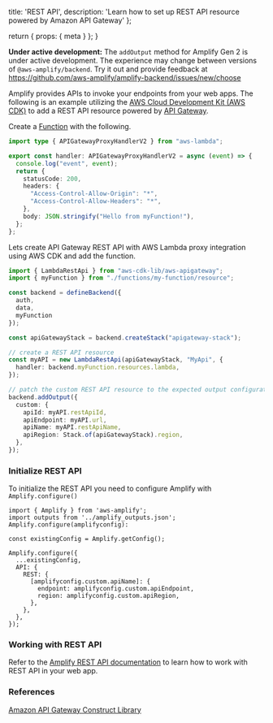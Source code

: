  title: 'REST API',
  description: 'Learn how to set up REST API resource powered by Amazon API Gateway'
};

  return {
    props: {
      meta
    }
  };
}

<Callout warning>

**Under active development:** The `addOutput` method for Amplify Gen 2 is under active development. The experience may change between versions of `@aws-amplify/backend`. Try it out and provide feedback at https://github.com/aws-amplify/amplify-backend/issues/new/choose

</Callout>

Amplify provides APIs to invoke your endpoints from your web apps. The following is an example utilizing the [AWS Cloud Development Kit (AWS CDK)](https://docs.aws.amazon.com/cdk/latest/guide/home.html) to add a REST API resource powered by [API Gateway](https://aws.amazon.com/api-gateway/).

Create a [Function](/gen2/build-a-backend/functions) with the following.

```ts title="amplify/functions/my-function/handler.ts"
import type { APIGatewayProxyHandlerV2 } from "aws-lambda";

export const handler: APIGatewayProxyHandlerV2 = async (event) => {
  console.log("event", event);
  return {
    statusCode: 200,
    headers: {
      "Access-Control-Allow-Origin": "*",
      "Access-Control-Allow-Headers": "*",
    },
    body: JSON.stringify("Hello from myFunction!"),
  };
};
```

Lets create API Gateway REST API with AWS Lambda proxy integration using AWS CDK and add the function.

```ts title="amplify/backend.ts"
import { LambdaRestApi } from "aws-cdk-lib/aws-apigateway";
import { myFunction } from "./functions/my-function/resource";

const backend = defineBackend({
  auth, 
  data,
  myFunction
});

const apiGatewayStack = backend.createStack("apigateway-stack");

// create a REST API resource
const myAPI = new LambdaRestApi(apiGatewayStack, "MyApi", {
  handler: backend.myFunction.resources.lambda,
});

// patch the custom REST API resource to the expected output configuration
backend.addOutput({
  custom: {
    apiId: myAPI.restApiId,
    apiEndpoint: myAPI.url,
    apiName: myAPI.restApiName,
    apiRegion: Stack.of(apiGatewayStack).region,
  },
});
```

### Initialize REST API

To initialize the REST API you need to configure Amplify with `Amplify.configure()`

```tsx title="pages/index.tsx"
import { Amplify } from 'aws-amplify';
import outputs from '../amplify_outputs.json';
Amplify.configure(amplifyconfig):

const existingConfig = Amplify.getConfig();

Amplify.configure({
  ...existingConfig,
  API: {
    REST: {
      [amplifyconfig.custom.apiName]: {
        endpoint: amplifyconfig.custom.apiEndpoint,
        region: amplifyconfig.custom.apiRegion,
      },
    },
  },
});
```

### Working with REST API

Refer to the [Amplify REST API documentation](/react/build-a-backend/restapi/) to learn how to work with REST API in your web app.

### References

[Amazon API Gateway Construct Library](https://docs.aws.amazon.com/cdk/api/v2/docs/aws-cdk-lib.aws_apigateway-readme.html)
